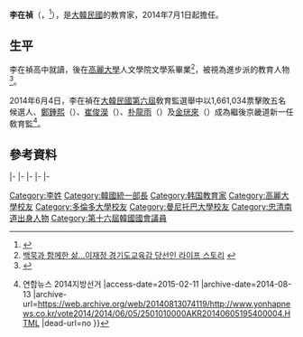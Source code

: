 {{Infobox_President
| name = 李在禎
| original_name = {{lang|ko|이재정}}
| image =
| office = 第16屆{{link-ko|京畿道敎育廳|경기도교육청|京畿道敎育監}}
| premier = 
| term_start =2014年7月1日
| term_end =
| predecessor =[[高竟模|高竟模]]（代理）
| successor = 
| birth_date = {{birth date and age|1944|3|1}}
| birth_place = {{ROK}}[[忠清南道|忠清南道]][[天安市|天安市]][[西北區_(天安市)|西北區]]{{link-ko|笠長面|입장면}}
| native_place = 
| spouse = 
| marriage_date =
| children = 
| bothers = 
| education = [[高麗大學|高麗大學]]人文學院文學系畢業
| party =[[民主黨_(大韓民國2000年)|新千年民主黨]]→[[开放国民党|开放国民党]]→{{link-ko|國民參與黨|국민참여당}}→無黨派
}}

'''李在禎'''（{{朝|諺=이재정}}，{{bd|1944年|3月1日|||catIdx=L李在禎}}<ref>{{Cite web |url=http://www.kookje.co.kr/news2011/special_m/e64/profile.htm?gubun=e&s=9&n=5 |title=선택! 6·4 |access-date=2015-02-11 |archive-date=2015-02-11 |archive-url=https://web.archive.org/web/20150211183404/http://www.kookje.co.kr/news2011/special_m/e64/profile.htm?gubun=e&s=9&n=5 |dead-url=no }}</ref>），是[[大韓民國|大韓民國]]的教育家，2014年7月1日起擔任{{link-ko|京畿道敎育廳|경기도교육청|京畿道敎育監}}。

==生平==
李在禎高中就讀{{link-ko|京畿高等學校|경기고등학교}}，後在[[高麗大學|高麗大學]]人文學院文學系畢業<ref name="inf">[http://www.wkjoongboo.com/news/articleView.html?idxno=1359 백묵과 함께한 삶…이재정 경기도교육감 당선인 라이프 스토리] {{webarchive|url=https://web.archive.org/web/20150211174546/http://www.wkjoongboo.com/news/articleView.html?idxno=1359 |date=2015-02-11 }}</ref>，被視為進步派的教育人物<ref>{{Cite web |url=http://www.ohmynews.com/NWS_Web/View/at_pg.aspx?CNTN_CD=A0002000047 |title=진보 교육감 시대를 열다 - 오마이뉴스 |access-date=2015-02-11 |archive-date=2014-11-10 |archive-url=https://web.archive.org/web/20141110164749/http://www.ohmynews.com/NWS_Web/View/at_pg.aspx?CNTN_CD=A0002000047 |dead-url=no }}</ref>。

2014年6月4日，李在禎在[[大韓民國第六屆地方選舉|大韓民國第六屆]]敎育監選舉中以1,661,034票擊敗五名候選人{{link-ko|趙全赫|조전혁}}、[[鄭鍾熙|鄭鍾熙]]（{{lang-ko|정종희}}）、[[崔俊濚|崔俊濚]]（{{lang-ko|최준영}}）、[[朴龍雨|朴龍雨]]（{{lang-ko|박용우}}）及[[金珖來|金珖來]]（{{lang-ko|김광래}}）成為繼{{link-ko|金相坤|김상곤}}後京畿道新一任敎育監<ref>{{Cite web |url=http://www.yonhapnews.co.kr/vote2014/2014/06/05/2501010000AKR20140605195400004.HTML |title=지역별뉴스(서울) {{!}} 연합뉴스 2014지방선거 |access-date=2015-02-11 |archive-date=2014-08-13 |archive-url=https://web.archive.org/web/20140813074119/http://www.yonhapnews.co.kr/vote2014/2014/06/05/2501010000AKR20140605195400004.HTML |dead-url=no }}</ref>。

==參考資料==
{{reflist}}

{{start box}}
{{s-off}}
|-
{{s-before|{{link-ko|李鍾奭|이종석 (정치인)}}}}
{{s-title|[[統一部|大韓民國統一部]]部長|2006年12月11日－2008年2月29日}}
{{s-after|{{link-ko|金夏中|김하중}}}}
|-
{{P-post|韓國}}
{{s-new|政黨成立}}
{{s-title|{{link-ko|國民參與黨|국민참여당}}黨代表|2010年1月17日－2011年3月18日}}
{{s-after|[[柳時敏|柳時敏]]}}
|-
{{s-gov}}
|-
{{s-before|{{link-ko|辛相佑|신상우 (정치인)}}}}
{{s-title|{{link-ko|民主平和統一諮問會議首席副議長|대한민국의 민주평화통일자문회의 수석부의장}}|2004年10月28日－2006年12月11日}}
{{s-after|{{link-ko|金祥根|김상근}}}}
|-
{{s-before|[[高竟模|高竟模]]|代理}}
{{s-title|{{link-ko|京畿道敎育廳|경기도교육청|京畿道敎育監}}|2014年7月1日－}}

{{s-inc}}
{{end box}}

{{韓國一級行政區首長}}
{{DEFAULTSORT:Lee}}
[[Category:李姓|Category:李姓]]
[[Category:韓國統一部長|Category:韓國統一部長]]
[[Category:韩国教育家|Category:韩国教育家]]
[[Category:高麗大學校友|Category:高麗大學校友]]
[[Category:多倫多大學校友|Category:多倫多大學校友]]
[[Category:曼尼托巴大學校友|Category:曼尼托巴大學校友]]
[[Category:忠清南道出身人物|Category:忠清南道出身人物]]
[[Category:第十六屆韓國國會議員|Category:第十六屆韓國國會議員]]